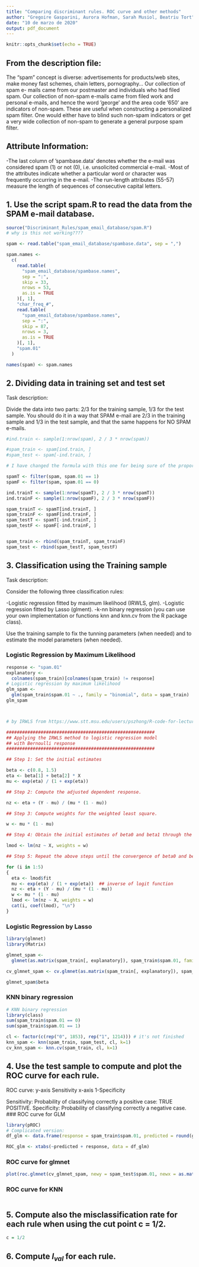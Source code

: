 ```yaml
---
title: "Comparing discriminant rules. ROC curve and other methods"
author: "Gregoire Gasparini, Aurora Hofman, Sarah Musiol, Beatriu Tort"
date: "10 de marzo de 2020"
output: pdf_document
---
```


```r
knitr::opts_chunk$set(echo = TRUE)
```

## From the description file:
The “spam” concept is diverse: advertisements for products/web sites, make money fast schemes, chain letters, pornography... Our collection of spam e- mails came from our postmaster and individuals who had filed spam. Our collection of non-spam e-mails came from filed work and personal e-mails, and hence the word ’george’ and the area code ’650’ are indicators of non-spam. These are useful when constructing a personalized spam filter. One would either have to blind such non-spam indicators or get a very wide collection of non-spam to generate a general purpose spam filter.


## Attribute Information:
-The last column of ’spambase.data’ denotes whether the e-mail was considered spam (1) or not (0), i.e. unsolicited commercial e-mail.
-Most of the attributes indicate whether a particular word or character was frequently occurring in the e-mail.
-The run-length attributes (55-57) measure the length of sequences of consecutive capital letters.


## 1. Use the script spam.R to read the data from the SPAM e-mail database.

```r
source("Discriminant_Rules/spam_email_database/spam.R")
# why is this not working????
```

```r
spam <- read.table("spam_email_database/spambase.data", sep = ",")

spam.names <-
  c(
    read.table(
      "spam_email_database/spambase.names",
      sep = ":",
      skip = 33,
      nrows = 53,
      as.is = TRUE
    )[, 1],
    "char_freq_#",
    read.table(
      "spam_email_database/spambase.names",
      sep = ":",
      skip = 87,
      nrows = 3,
      as.is = TRUE
    )[, 1],
    "spam.01"
  )

names(spam) <- spam.names 
```


## 2. Dividing data in training set and test set
Task description: 

Divide the data into two parts: 2/3 for the training sample, 1/3 for the test sample. You should do it in a way that SPAM e-mail are 2/3 in the training sample and 1/3 in the test sample, and that the same happens for NO SPAM e-mails.

```r
#ind.train <- sample(1:nrow(spam), 2 / 3 * nrow(spam))

#spam_train <- spam[ind.train, ]
#spam_test <- spam[-ind.train, ]

# I have changed the formula with this one for being sure of the proportions of 0 and 1 in train and test samples. I am not sure if this is necessary or with the short version.

spamT <- filter(spam, spam.01 == 1)
spamF <- filter(spam, spam.01 == 0)

ind.trainT <- sample(1:nrow(spamT), 2 / 3 * nrow(spamT))
ind.trainF <- sample(1:nrow(spamF), 2 / 3 * nrow(spamF))

spam_trainT <- spamT[ind.trainT, ]
spam_trainF <- spamF[ind.trainF, ]
spam_testT <- spamT[-ind.trainT, ]
spam_testF <- spamF[-ind.trainF, ]


spam_train <- rbind(spam_trainT, spam_trainF)
spam_test <- rbind(spam_testT, spam_testF)

```


## 3. Classification using the Training sample
Task description: 

Consider the following three classification rules:

-Logistic regression fitted by maximum likelihood (IRWLS, glm). 
-Logistic regression fitted by Lasso (glment).
-k-nn binary regression (you can use your own implementation or functions knn and knn.cv from the R package class).

Use the training sample to fix the tunning parameters (when needed) and to estimate the model parameters (when needed).


### Logistic Regression by Maximum Likelihood
```r
response <- "spam.01"
explanatory <-
  colnames(spam_train)[colnames(spam_train) != response]
# Logistic regression by maximum likelihood
glm_spam <-
  glm(spam_train$spam.01 ~ ., family = "binomial", data = spam_train)
glm_spam



# by IRWLS from https://www.stt.msu.edu/users/pszhong/R-code-for-lecture-12.txt

########################################################
## Applying the IRWLS method to logistic regression model
## with Bernoulli response
########################################################

## Step 1: Set the initial estimates

beta <- c(0.8, 1.5)
eta <- beta[1] + beta[2] * X
mu <- exp(eta) / (1 + exp(eta))

## Step 2: Compute the adjusted dependent response.

nz <- eta + (Y - mu) / (mu * (1 - mu))

## Step 3: Compute weights for the weighted least square.

w <- mu * (1 - mu)

## Step 4: Obtain the initial estimates of beta0 and beta1 through the following weighted least square method. Meanwhile, obtain the updates.

lmod <- lm(nz ~ X, weights = w)

## Step 5: Repeat the above steps until the convergence of beta0 and beta1.

for (i in 1:5)
{
  eta <- lmod$fit
  mu <- exp(eta) / (1 + exp(eta))  ## inverse of logit function
  nz <- eta + (Y - mu) / (mu * (1 - mu))
  w <- mu * (1 - mu)
  lmod <- lm(nz ~ X, weights = w)
  cat(i, coef(lmod), "\n")
}

```

### Logistic Regression by Lasso
```r
library(glmnet)
library(Matrix)

glmnet_spam <-
  glmnet(as.matrix(spam_train[, explanatory]), spam_train$spam.01, family = "binomial")

cv_glmnet_spam <- cv.glmnet(as.matrix(spam_train[, explanatory]), spam_train$spam.01, family = "binomial")

glmnet_spam$beta
```

### KNN binary regression
```r
# KNN binary regression 
library(class)
sum(spam_train$spam.01 == 0)
sum(spam_train$spam.01 == 1)

cl <- factor(c(rep("0", 1853), rep("1", 1214))) # it's not finished
knn_spam <- knn(spam_train, spam_test, cl, k=1)
cv_knn_spam <- knn.cv(spam_train, cl, k=1)
```


## 4. Use the test sample to compute and plot the ROC curve for each rule.
ROC curve: y-axis Sensitivity
            x-axis 1-Specificity
            
Sensitivity: Probability of classifying correctly a positive
case: TRUE POSITIVE.
Specificity: Probability of classifying correctly a negative case.
### ROC curve for GLM
```r
library(pROC)
# Complicated version: 
df_glm <- data.frame(response = spam_train$spam.01, predicted = round(glm_spam$fitted.values, 0))

ROC_glm <- xtabs(~predicted + response, data = df_glm)


```

### ROC curve for glmnet
```r
plot(roc.glmnet(cv_glmnet_spam, newy = spam_test$spam.01, newx = as.matrix(spam_test[, explanatory])))
```

### ROC curve for KNN
```r

```



## 5. Compute also the misclassification rate for each rule when using the cut point c = 1/2.

```r
c = 1/2

```



## 6. Compute $l_{val}$ for each rule.

```r

```

